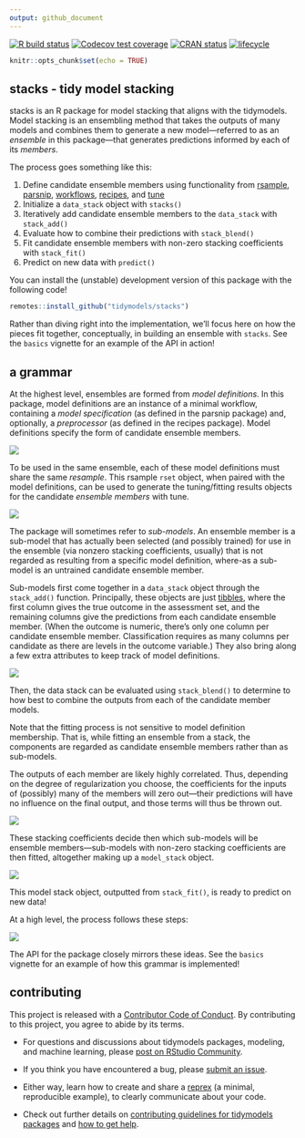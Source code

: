 ```yaml
---
output: github_document
---
```


<!-- badges: start -->
[![R build status](https://github.com/simonpcouch/stacks/workflows/R-CMD-check/badge.svg)](https://github.com/simonpcouch/stacks/actions)
[![Codecov test coverage](https://codecov.io/gh/tidymodels/stacks/branch/main/graph/badge.svg)](https://codecov.io/gh/tidymodels/stacks?branch=main)
[![CRAN status](https://www.r-pkg.org/badges/version/stacks)](https://CRAN.R-project.org/package=stacks)
[![lifecycle](https://img.shields.io/badge/lifecycle-experimental-blue.svg)](https://www.tidyverse.org/lifecycle/#experimental)
<!-- badges: end -->

```r
knitr::opts_chunk$set(echo = TRUE)
```

## stacks - tidy model stacking

stacks is an R package for model stacking that aligns with the tidymodels. Model stacking is an ensembling method that takes the outputs of many models and combines them to generate a new model—referred to as an _ensemble_ in this package—that generates predictions informed by each of its _members_.

The process goes something like this:

1. Define candidate ensemble members using functionality from [rsample](https://rsample.tidymodels.org/), [parsnip](https://parsnip.tidymodels.org/), [workflows](https://workflows.tidymodels.org/), [recipes](https://recipes.tidymodels.org/), and [tune](http://tune.tidymodels.org/)
2. Initialize a `data_stack` object with `stacks()`  
3. Iteratively add candidate ensemble members to the `data_stack` with `stack_add()`  
4. Evaluate how to combine their predictions with `stack_blend()`  
5. Fit candidate ensemble members with non-zero stacking coefficients with `stack_fit()`  
6. Predict on new data with `predict()`

You can install the (unstable) development version of this package with the following code!

```r
remotes::install_github("tidymodels/stacks")
```

Rather than diving right into the implementation, we'll focus here on how the pieces fit together, conceptually, in building an ensemble with `stacks`. See the `basics` vignette for an example of the API in action!

## a grammar

At the highest level, ensembles are formed from _model definitions_. In this package, model definitions are an instance of a minimal workflow, containing a _model specification_ (as defined in the parsnip package) and, optionally, a _preprocessor_ (as defined in the recipes package). Model definitions specify the form of candidate ensemble members.

![](man/figures/model_defs.png)

To be used in the same ensemble, each of these model definitions must share the same _resample_. This rsample `rset` object, when paired with the model definitions, can be used to generate the tuning/fitting results objects for the candidate _ensemble members_ with tune.

![](man/figures/submodels.png)

The package will sometimes refer to _sub-models_. An ensemble member is a sub-model that has actually been selected (and possibly trained) for use in the ensemble (via nonzero stacking coefficients, usually) that is not regarded as resulting from a specific model definition, where-as a sub-model is an untrained candidate ensemble member.

Sub-models first come together in a `data_stack` object through the `stack_add()` function. Principally, these objects are just [tibbles](https://tibble.tidyverse.org/), where the first column gives the true outcome in the assessment set, and the remaining columns give the predictions from each candidate ensemble member. (When the outcome is numeric, there's only one column per candidate ensemble member. Classification requires as many columns per candidate as there are levels in the outcome variable.) They also bring along a few extra attributes to keep track of model definitions.

![](man/figures/data_stack.png)

Then, the data stack can be evaluated using `stack_blend()` to determine to how best to combine the outputs from each of the candidate member models.  

Note that the fitting process is not sensitive to model definition membership. That is, while fitting an ensemble from a stack, the components are regarded as candidate ensemble members rather than as sub-models.   

The outputs of each member are likely highly correlated. Thus, depending on the degree of regularization you choose, the coefficients for the inputs of (possibly) many of the members will zero out—their predictions will have no influence on the final output, and those terms will thus be thrown out.  

![](man/figures/coefs.png)

These stacking coefficients decide then which sub-models will be ensemble members—sub-models with non-zero stacking coefficients are then fitted, altogether making up a `model_stack` object.

![](man/figures/class_model_stack.png)

This model stack object, outputted from `stack_fit()`, is ready to predict on new data!

At a high level, the process follows these steps:

![](man/figures/outline.png)

The API for the package closely mirrors these ideas. See the `basics` vignette for an example of how this grammar is implemented!

## contributing

This project is released with a [Contributor Code of Conduct](CODE_OF_CONDUCT.md). By contributing to this project, you agree to abide by its terms.

- For questions and discussions about tidymodels packages, modeling, and machine learning, please [post on RStudio Community](https://rstd.io/tidymodels-community).

- If you think you have encountered a bug, please [submit an issue](https://github.com/tidymodels/stacks/issues).

- Either way, learn how to create and share a [reprex](https://rstd.io/reprex) (a minimal, reproducible example), to clearly communicate about your code.

- Check out further details on [contributing guidelines for tidymodels packages](https://www.tidymodels.org/contribute/) and [how to get help](https://www.tidymodels.org/help/).
